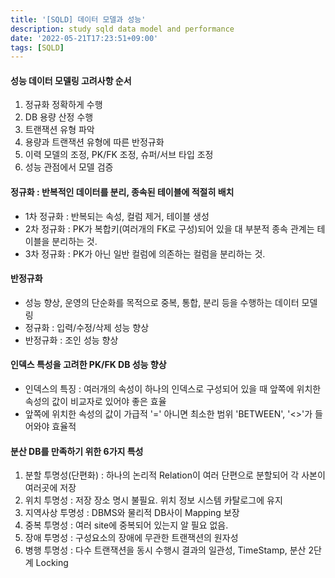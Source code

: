 ```yaml
---
title: '[SQLD] 데이터 모델과 성능'
description: study sqld data model and performance
date: '2022-05-21T17:23:51+09:00'
tags: [SQLD]
---
```


#### 성능 데이터 모델링 고려사항 순서
1. 정규화 정확하게 수행
2. DB 용량 산정 수행
3. 트랜잭션 유형 파악
4. 용량과 트랜잭션 유형에 따른 반정규화
5. 이력 모델의 조정, PK/FK 조정, 슈퍼/서브 타입 조정
6. 성능 관점에서 모델 검증

#### 정규화 : 반복적인 데이터를 분리, 종속된 테이블에 적절히 배치
- 1차 정규화 : 반복되는 속성, 컬럼 제거, 테이블 생성
- 2차 정규화 : PK가 복합키(여러개의 FK로 구성)되어 있을 대 부분적 종속 관계는 테이블을 분리하는 것.
- 3차 정규화 : PK가 아닌 일반 컬럼에 의존하는 컬럼을 분리하는 것.

#### 반정규화
- 성능 향상, 운영의 단순화를 목적으로 중복, 통합, 분리 등을 수행하는 데이터 모델링
- 정규화 : 입력/수정/삭제 성능 향상
- 반정규화 : 조인 성능 향상

#### 인덱스 특성을 고려한 PK/FK DB 성능 향상
- 인덱스의 특징 : 여러개의 속성이 하나의 인덱스로 구성되어 있을 때 앞쪽에 위치한 속성의 값이 비교자로 있어야 좋은 효율
- 앞쪽에 위치한 속성의 값이 가급적 '=' 아니면 최소한 범위 'BETWEEN', '<>'가 들어와야 효율적

#### 분산 DB를 만족하기 위한 6가지 특성
1. 분할 투명성(단편화) : 하나의 논리적 Relation이 여러 단편으로 분할되어 각 사본이 여러곳에 저장
2. 위치 투명성 : 저장 장소 명시 불필요. 위치 정보 시스템 카탈로그에 유지
3. 지역사상 투명성 : DBMS와 물리적 DB사이 Mapping 보장
4. 중복 투명성 : 여러 site에 중복되어 있는지 알 필요 없음.
5. 장애 투명성 : 구성요소의 장애에 무관한 트랜잭션의 원자성
6. 병행 투명성 : 다수 트랜잭션을 동시 수행시 결과의 일관성, TimeStamp, 분산 2단계 Locking
